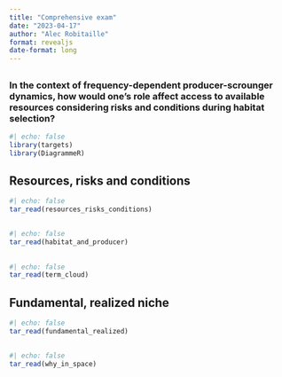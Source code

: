 ```yaml
---
title: "Comprehensive exam"
date: "2023-04-17"
author: "Alec Robitaille"
format: revealjs
date-format: long
---
```


## 

### In the context of frequency-dependent producer-scrounger dynamics, how would one's role affect access to available resources considering risks and conditions during habitat selection?


```r
#| echo: false
library(targets)
library(DiagrammeR)
```




<!-- 
https://quarto.org/docs/presentations/revealjs/ 
https://quarto.org/docs/presentations/revealjs/advanced.html
-->

##  Resources, risks and conditions



```r
#| echo: false
tar_read(resources_risks_conditions)
```

## 

```r
#| echo: false
tar_read(habitat_and_producer)
```

## 


```r
#| echo: false
tar_read(term_cloud)
```

## Fundamental, realized niche


```r
#| echo: false
tar_read(fundamental_realized)
```



##

```r
#| echo: false
tar_read(why_in_space)
```
